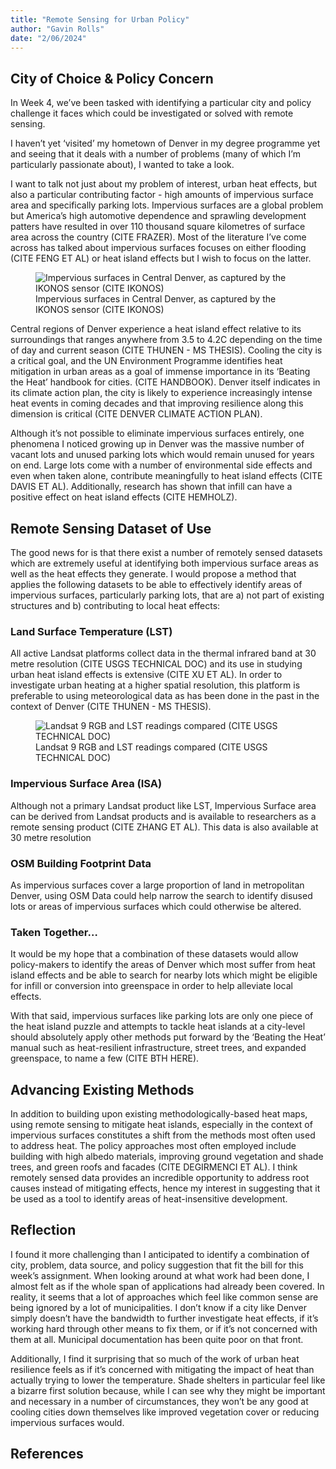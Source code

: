 ```yaml
---
title: "Remote Sensing for Urban Policy"
author: "Gavin Rolls"
date: "2/06/2024"
---
```


## City of Choice & Policy Concern

In Week 4, we've been tasked with identifying a particular city and policy challenge it faces which could be investigated or solved with remote sensing.

I haven't yet 'visited' my hometown of Denver in my degree programme yet and seeing that it deals with a number of problems (many of which I'm particularly passionate about), I wanted to take a look.

I want to talk not just about my problem of interest, urban heat effects, but also a particular contributing factor - high amounts of impervious surface area and specifically parking lots. Impervious surfaces are a global problem but America's high automotive dependence and sprawling development patters have resulted in over 110 thousand square kilometres of surface area across the country (CITE FRAZER). Most of the literature I've come across has talked about impervious surfaces focuses on either flooding (CITE FENG ET AL) or heat island effects but I wish to focus on the latter.

![Impervious surfaces in Central Denver, as captured by the IKONOS sensor (CITE IKONOS)](img/DenverTarmac.jpg)

Central regions of Denver experience a heat island effect relative to its surroundings that ranges anywhere from 3.5 to 4.2C depending on the time of day and current season (CITE THUNEN - MS THESIS). Cooling the city is a critical goal, and the UN Environment Programme identifies heat mitigation in urban areas as a goal of immense importance in its 'Beating the Heat' handbook for cities. (CITE HANDBOOK). Denver itself indicates in its climate action plan, the city is likely to experience increasingly intense heat events in coming decades and that improving resilience along this dimension is critical (CITE DENVER CLIMATE ACTION PLAN).

Although it's not possible to eliminate impervious surfaces entirely, one phenomena I noticed growing up in Denver was the massive number of vacant lots and unused parking lots which would remain unused for years on end. Large lots come with a number of environmental side effects and even when taken alone, contribute meaningfully to heat island effects (CITE DAVIS ET AL). Additionally, research has shown that infill can have a positive effect on heat island effects (CITE HEMHOLZ).

## Remote Sensing Dataset of Use

The good news for is that there exist a number of remotely sensed datasets which are extremely useful at identifying both impervious surface areas as well as the heat effects they generate. I would propose a method that applies the following datasets to be able to effectively identify areas of impervious surfaces, particularly parking lots, that are a) not part of existing structures and b) contributing to local heat effects:

### Land Surface Temperature (LST)

All active Landsat platforms collect data in the thermal infrared band at 30 metre resolution (CITE USGS TECHNICAL DOC) and its use in studying urban heat island effects is extensive (CITE XU ET AL). In order to investigate urban heating at a higher spatial resolution, this platform is preferable to using meteorological data as has been done in the past in the context of Denver (CITE THUNEN - MS THESIS).

![Landsat 9 RGB and LST readings compared (CITE USGS TECHNICAL DOC)](img/LandsatLST.png)

### Impervious Surface Area (ISA)

Although not a primary Landsat product like LST, Impervious Surface area can be derived from Landsat products and is available to researchers as a remote sensing product (CITE ZHANG ET AL). This data is also available at 30 metre resolution

### OSM Building Footprint Data

As impervious surfaces cover a large proportion of land in metropolitan Denver, using OSM Data could help narrow the search to identify disused lots or areas of impervious surfaces which could otherwise be altered.

### Taken Together...

It would be my hope that a combination of these datasets would allow policy-makers to identify the areas of Denver which most suffer from heat island effects and be able to search for nearby lots which might be eligible for infill or conversion into greenspace in order to help alleviate local effects.

With that said, impervious surfaces like parking lots are only one piece of the heat island puzzle and attempts to tackle heat islands at a city-level should absolutely apply other methods put forward by the 'Beating the Heat' manual such as heat-resilient infrastructure, street trees, and expanded greenspace, to name a few (CITE BTH HERE).

## Advancing Existing Methods

In addition to building upon existing methodologically-based heat maps, using remote sensing to mitigate heat islands, especially in the context of impervious surfaces constitutes a shift from the methods most often used to address heat. The policy approaches most often employed include building with high albedo materials, improving ground vegetation and shade trees, and green roofs and facades (CITE DEGIRMENCI ET AL). I think remotely sensed data provides an incredible opportunity to address root causes instead of mitigating effects, hence my interest in suggesting that it be used as a tool to identify areas of heat-insensitive development.

## Reflection

I found it more challenging than I anticipated to identify a combination of city, problem, data source, and policy suggestion that fit the bill for this week's assignment. When looking around at what work had been done, I almost felt as if the whole span of applications had already been covered. In reality, it seems that a lot of approaches which feel like common sense are being ignored by a lot of municipalities. I don't know if a city like Denver simply doesn't have the bandwidth to further investigate heat effects, if it's working hard through other means to fix them, or if it's not concerned with them at all. Municipal documentation has been quite poor on that front.

Additionally, I find it surprising that so much of the work of urban heat resilience feels as if it's concerned with mitigating the impact of heat than actually trying to lower the temperature. Shade shelters in particular feel like a bizarre first solution because, while I can see why they might be important and necessary in a number of circumstances, they won't be any good at cooling cities down themselves like improved vegetation cover or reducing impervious surfaces would.

## References
